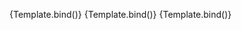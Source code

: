 
<Meta
	title="Components/Textarea/Icon"
	component={VvTextarea}
	args={defaultArgs}
	argTypes={argTypes}
/>

<Canvas>
	<Story
		name="Default"
		play={defaultTest}
		args={{
			icon: 'heart'
		}}>
		{Template.bind()}
	</Story>
</Canvas>

<Canvas>
	<Story
		name="Left"
		play={defaultTest}
		args={{
			icon: 'heart',
			iconPosition: 'left'
		}}>
		{Template.bind()}
	</Story>
</Canvas>

<Canvas>
	<Story
		name="Src"
		play={defaultTest}
		args={{
			icon: {
				name: 'engineering',
				src: 'https://raw.githubusercontent.com/google/material-design-icons/master/src/social/engineering/materialicons/24px.svg'
			}
		}}>
		{Template.bind()}
	</Story>
</Canvas>
